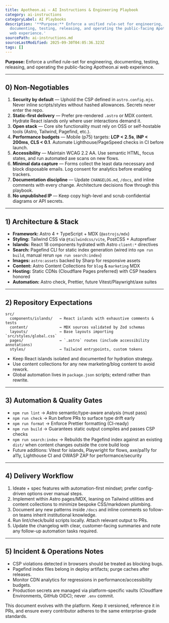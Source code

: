 ```yaml
---
title: Apotheon.ai — AI Instructions & Engineering Playbook
category: ai-instructions
categoryLabel: AI Playbooks
description: '**Purpose:** Enforce a unified rule-set for engineering,
  documenting, testing, releasing, and operating the public-facing Apotheon.ai
  web experience.'
sourcePath: ai-instructions.md
sourceLastModified: 2025-09-30T04:05:36.323Z
tags: []
---
```


**Purpose:** Enforce a unified rule-set for engineering, documenting, testing,
releasing, and operating the public-facing Apotheon.ai web experience.

---

## 0) Non-Negotiables

1. **Security by default** — Uphold the CSP defined in `astro.config.mjs`. Never
   inline scripts/styles without hashed allowances. Secrets never enter the repo.
2. **Static-first delivery** — Prefer pre-rendered `.astro` or MDX content.
   Hydrate React islands only where user interactions demand it.
3. **Open stack** — Core site functionality must rely on OSS or self-hostable
   tools (Astro, Tailwind, Pagefind, etc.).
4. **Performance budgets** — Mobile (p75) targets: **LCP < 2.5s**, **INP < 200ms**,
   **CLS < 0.1**. Automate Lighthouse/PageSpeed checks in CI before launch.
5. **Accessibility** — Maintain WCAG 2.2 AA. Use semantic HTML, focus states, and
   run automated axe scans on new flows.
6. **Minimal data capture** — Forms collect the least data necessary and block
   disposable emails. Log consent for analytics before enabling trackers.
7. **Documentation discipline** — Update `CHANGELOG.md`, `/docs`, and inline
   comments with every change. Architecture decisions flow through this playbook.
8. **No unpublished IP** — Keep copy high-level and scrub confidential diagrams
   or API secrets.

---

## 1) Architecture & Stack

- **Framework:** Astro 4 + TypeScript + MDX (`@astrojs/mdx`)
- **Styling:** Tailwind CSS via `@tailwindcss/vite`, PostCSS + Autoprefixer
- **Islands:** React 18 components hydrated with Astro `client:*` directives
- **Search:** Pagefind CLI for static index generation (wired into `npm run build`, manual rerun `npm run search:index`)
- **Images:** `astro:assets` backed by Sharp for responsive assets
- **Content:** Astro Content Collections for `blog` & `marketing` MDX
- **Hosting:** Static CDNs (Cloudflare Pages preferred) with CSP headers honored
- **Automation:** Astro check, Prettier, future Vitest/Playwright/axe suites

---

## 2) Repository Expectations

```
src/
  components/islands/   → React islands with exhaustive comments & tests
  content/              → MDX sources validated by Zod schemas
  layouts/              → Base layouts importing `src/styles/global.css`
  pages/                → `.astro` routes (include accessibility annotations)
  styles/               → Tailwind entrypoints, custom tokens
```

- Keep React islands isolated and documented for hydration strategy.
- Use content collections for any new marketing/blog content to avoid rework.
- Global automation lives in `package.json` scripts; extend rather than rewrite.

---

## 3) Automation & Quality Gates

- `npm run lint` → Astro semantic/type-aware analysis (must pass)
- `npm run check` → Run before PRs to surface type drift early
- `npm run format` → Enforce Prettier formatting (CI-ready)
- `npm run build` → Guarantees static output compiles and passes CSP checks
- `npm run search:index` → Rebuilds the Pagefind index against an existing
  `dist/` when content changes outside the core build loop
- Future additions: Vitest for islands, Playwright for flows, axe/pa11y for a11y,
  Lighthouse CI and OWASP ZAP for performance/security

---

## 4) Delivery Workflow

1. Ideate + spec features with automation-first mindset; prefer config-driven
   options over manual steps.
2. Implement within Astro pages/MDX, leaning on Tailwind utilities and content
   collections to minimize bespoke CSS/markdown plumbing.
3. Document any new patterns inside `/docs` and inline comments so follow-on
   teams inherit institutional knowledge.
4. Run lint/check/build scripts locally. Attach relevant output to PRs.
5. Update the changelog with clear, customer-facing summaries and note any
   follow-up automation tasks required.

---

## 5) Incident & Operations Notes

- CSP violations detected in browsers should be treated as blocking bugs.
- Pagefind index files belong in deploy artifacts; purge caches after releases.
- Monitor CDN analytics for regressions in performance/accessibility budgets.
- Production secrets are managed via platform-specific vaults (Cloudflare
  Environments, GitHub OIDC); never `.env` commit.

This document evolves with the platform. Keep it versioned, reference it in PRs,
and ensure every contributor adheres to the same enterprise-grade standards.

